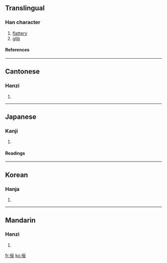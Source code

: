 {{see|侫}}

==Translingual==
===Han character===
{{Han char|rn=9|rad=人|as=05|sn=7|four=2124<sub>4</sub>|canj=人一一女 (OMMV)}}
# [[flattery]]
# [[glib]]
====References====
{{Han ref|kx=0099.110|dkj=00521|dj=0211.020|hdz=10129.100|uh=4F5E|ud=20318|bh=A6F0|bd=42736}}
----
==Cantonese==
===Hanzi===
{{yue-hanzi|jyut=|y=ning6}}
# {{defn|Cantonese}}
----
==Japanese==
===Kanji===
{{ja-kanji|grade=|rs=人05}}
# {{defn|Japanese}} 
====Readings====
{{ja-readings|on=[[ねい]] (nei), [[でい]] (dei)|kun=[[おもねる]] (omoneru), [[よこしま]] (yokoshima)}}
----
==Korean==
===Hanja===
{{ko-hanja|hangeul=녕|rv=nyeong|mr=nyŏng}}
# {{defn|Korean}}
----
==Mandarin==
===Hanzi===
{{cmn-hanzi|pin=[[nìng]] ([[ning4]]), [[yōng]] ([[yong1]]), [[yóng]] ([[yong2]])|wg=ning<sup>4</sup>, yung<sup>1</sup>, yung<sup>2</sup>}}
# {{defn|Mandarin}}

[[fr:佞]]
[[ko:佞]]